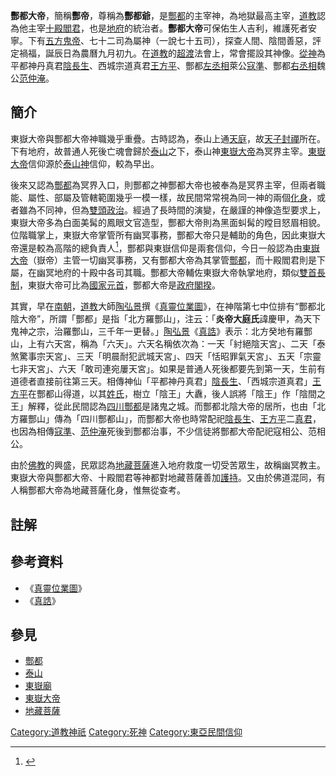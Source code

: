 {{道教}}
'''酆都大帝'''，簡稱'''酆帝'''，尊稱為'''酆都爺'''，是[[酆都|酆都]]的主宰神，為地獄最高主宰，[[道教|道教]]認為他主宰[[十殿閻羅|十殿閻君]]，也是[[地府|地府]]的統治者。'''酆都大帝'''可保佑生人吉利，維護死者安寧。下有[[五方鬼帝|五方鬼帝]]、七十二司為屬神（一說七十五司），探查人間、陰間善惡，評定禍福，誕辰日為農曆九月初九。在[[道教|道教]]的[[超渡|超渡]]法會上，常會擺設其神像。[[從神|從神]]為平都神丹真君[[陰長生|陰長生]]、西城宗道真君[[王方平|王方平]]、酆都[[左丞相|左丞相]]萊公[[寇準|寇準]]、酆都[[右丞相|右丞相]]魏公[[范仲淹|范仲淹]]。

==簡介==
東嶽大帝與酆都大帝神職幾乎重疊。古時認為，泰山上通[[天庭|天庭]]，故[[天子|天子]][[封禪|封禪]]所在。下有地府，故普通人死後亡魂會歸於[[泰山|泰山]]之下，泰山神[[東嶽大帝|東嶽大帝]]為冥界主宰。[[東嶽大帝|東嶽大帝]]信仰源於[[泰山神|泰山神]]信仰，較為早出。

後來又認為[[酆都|酆都]]為冥界入口，則酆都之神酆都大帝也被奉為是冥界主宰，但兩者職能、屬性、部屬及管轄範圍幾乎一模一樣，故民間常常視為同一神的兩個[[化身|化身]]，或者雖為不同神，但為[[二头政治|雙頭政治]]。經過了長時間的演變，在嚴謹的神像造型要求上，東嶽大帝多為白面美髯的鳳眼文官造型，酆都大帝則為黑面虯髯的瞠目怒眉相貌。位階職掌上，東嶽大帝掌管所有幽冥事務，酆都大帝只是輔助的角色，因此東嶽大帝還是較為高階的總負責人<ref>{{Cite web |url=http://gushi.tw/archives/12900 |title=【鬼的歷史】讓我們來下地獄之一：有眼不識泰山 |access-date=2015-08-24 |archive-url=https://web.archive.org/web/20150823163826/http://gushi.tw/archives/12900 |archive-date=2015-08-23 |dead-url=yes }}</ref>，酆都與東嶽信仰是兩套信仰，今日一般認為由[[東嶽大帝|東嶽大帝]]（嶽帝）主管一切幽冥事務，又有酆都大帝為其掌管[[酆都|酆都]]，而十殿閻君則是下屬，在幽冥地府的十殿中各司其職。酆都大帝輔佐東嶽大帝執掌地府，類似[[雙首長制|雙首長制]]，東嶽大帝可比為[[國家元首|國家元首]]，酆都大帝是[[閣揆|政府閣揆]]。

其實，早在[[南朝_(中國朝代)|南朝]]，[[道教|道教]]大師[[陶弘景|陶弘景]]撰《[[真靈位業圖|真靈位業圖]]》，在神階第七中位排有“酆都北陰大帝”，所謂「酆都」是指「北方羅酆山」，注云：「'''炎帝大庭氏'''諱慶甲，為天下鬼神之宗，治羅酆山，三千年一更替。」[[陶弘景|陶弘景]]《[[真誥|真誥]]》表示：北方癸地有羅酆山，上有六天宮，稱為「六天」。六天名稱依次為：一天「紂絕陰天宮」、二天「泰煞驚事宗天宮」、三天「明晨耐犯武城天宮」、四天「恬昭罪氣天宮」、五天「宗靈七非天宮」、六天「敢司連宛屢天宮」。如果是普通人死後都要先到第一天，生前有道德者直接前往第三天。相傳神仙「平都神丹真君」[[陰長生|陰長生]]、「西城宗道真君」[[王方平|王方平]]在酆都山得道，以其[[姓氏|姓氏]]，樹立「陰王」大纛，後人誤將「陰王」作「陰間之王」解釋，從此民間認為[[四川|四川]][[酆都|酆都]]是諸鬼之城。而酆都北陰大帝的居所，也由「北方羅酆山」傳為「四川酆都山」，而酆都大帝也時常配祀[[陰長生|陰長生]]、[[王方平|王方平]]二[[真君|真君]]，也因為相傳[[寇準|寇準]]、[[范仲淹|范仲淹]]死後到酆都治事，不少信徒將酆都大帝配祀寇相公、范相公。

由於[[佛教|佛教]]的興盛，民眾認為[[地藏菩薩|地藏菩薩]]進入地府救度一切受苦眾生，故稱幽冥教主。東嶽大帝與酆都大帝、十殿閻君等神都對地藏菩薩善加[[護法神|護持]]。又由於佛道混同，有人稱酆都大帝為地藏菩薩化身，惟無從查考。

== 註解 ==
{{Reflist}}

==參考資料==
*《[[真靈位業圖|真靈位業圖]]》
*《[[真誥|真誥]]》

==參見==
*[[酆都|酆都]]
*[[泰山|泰山]]
*[[東嶽廟|東嶽廟]]
*[[東嶽大帝|東嶽大帝]]
*[[地藏菩薩|地藏菩薩]]

[[Category:道教神祇|Category:道教神祇]]
[[Category:死神|Category:死神]]
[[Category:東亞民間信仰|Category:東亞民間信仰]]